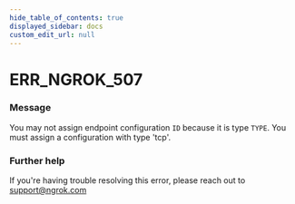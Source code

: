 ```yaml
---
hide_table_of_contents: true
displayed_sidebar: docs
custom_edit_url: null
---
```



# ERR_NGROK_507

### Message

You may not assign endpoint configuration `ID` because it is type `TYPE`. You must assign a configuration with type 'tcp'.

### Further help

If you're having trouble resolving this error, please reach out to [support@ngrok.com](mailto:support@ngrok.com?subject=Help%20with%20ERR_NGROK_507)

<ErrorDetails error="err_ngrok_507" />
